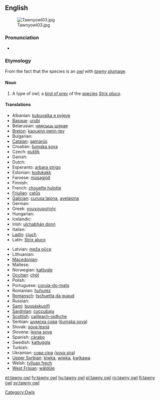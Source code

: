 {{wikipedia}}
==English==
[[Image:Tawnyowl03.jpg|thumb]]

===Pronunciation===
* {{a|RP}} {{IPA|/ˈtɔːni aʊl/}}

===Etymology===
From the fact that the species is an ''[[owl]]'' with ''[[tawny]]'' [[plumage]].

====Noun====
{{rfc-level|Noun at L4+ not in L3 Ety section|lang=en}}
{{en-noun|sg=[[tawny]] [[owl]]}}

# A type of owl; a [[bird of prey]] of the [[species]] ''[[Strix aluco]]''.

====Translations====
{{trans-top|''Strix aluco''}}
* Albanian: [[kukuvajka e pyjeve]]
* [[Basque]]: [[urubi]]
* Belarusian: [[няясыць шэрая]]
* [[Breton]]: [[kaouenn penn-tev]]
* Bulgarian: {{t|bg|горска улулица|tr=gorska ululica}}
* [[Catalan]]: [[gamarús]]
* Croatian: [[šumska sova]]
* Czech: [[puštík]]
* Danish: {{t-|da|natugle|c}}
* Dutch: {{t+|nl|bosuil|m}}
* Esperanto: [[arbara strigo]]
* Estonian: [[kodukakk]]
* Faroese: [[músagjóð]]
* Finnish: {{t-|fi|lehtopöllö}}
* French: [[chouette hulotte]] {{f}}
* [[Friulian]]: [[catůs]]
* [[Galician]]: [[curuxa laiona]], [[avelaiona]]
* German: {{t+|de|Waldkauz|m}}
* Greek: [[χουχουριστιής]]
* Hungarian: {{t+|hu|macskabagoly}}
* Icelandic: {{t|is|náttugla|f}}
* Irish: [[ulchabhán donn]]
* Italian: {{t+|it|allocco}}
* [[Ladin]]: [[ciuch]]
* Latin: [[Strix aluco]]
{{trans-mid}}
* Latvian: [[meža pūce]]
* Lithuanian: {{t-|lt|naminė pelėda|xs=Lithuanian}}
* [[Macedonian]]: {{t|mk|шумски був|tr=šumski buv}}
* Maltese: {{t-|mt|kokka|xs=Maltese}}
* Norwegian: [[kattugle]]
* [[Occitan]]: [[chòt]]
* Polish: {{t+|pl|puszczyk}}
* Portuguese: [[coruja-do-mato]] {{f}}
* Romanian: [[huhurez]]
* [[Romansch]]: [[tschuetta da guaud]]
* Russian: {{t|ru|неясыть серая|tr=nejasyt' seraja}}
* [[Sami]]: [[bussáskuolfi]]
* [[Sardinian]]: [[cuccubaju]]
* [[Scottish]]: [[cailleach-oidhche]]
* Serbian: [[шумска сова]] ([[šumska sova]])
* Slovak: [[sova lesná]]
* Slovene: [[lesna sova]]
* Spanish: [[cárabo]] {{m}}
* Swedish: [[kattuggla]]
* Turkish: {{t+|tr|alaca baykuş}}
* Ukrainian: [[сова сіра]] ([[sova sira]])
* [[Upper Sorbian]]: [[kiwka]], [[wiwka]], [[kwikawa]]
* Welsh: [[tylluan frech]]
* [[West Frisian]]: [[wâldûle]]
{{trans-bottom}}

[[Category:Owls]]

[[et:tawny owl]]
[[fy:tawny owl]]
[[hu:tawny owl]]
[[pl:tawny owl]]
[[ro:tawny owl]]
[[fi:tawny owl]]
[[sv:tawny owl]]